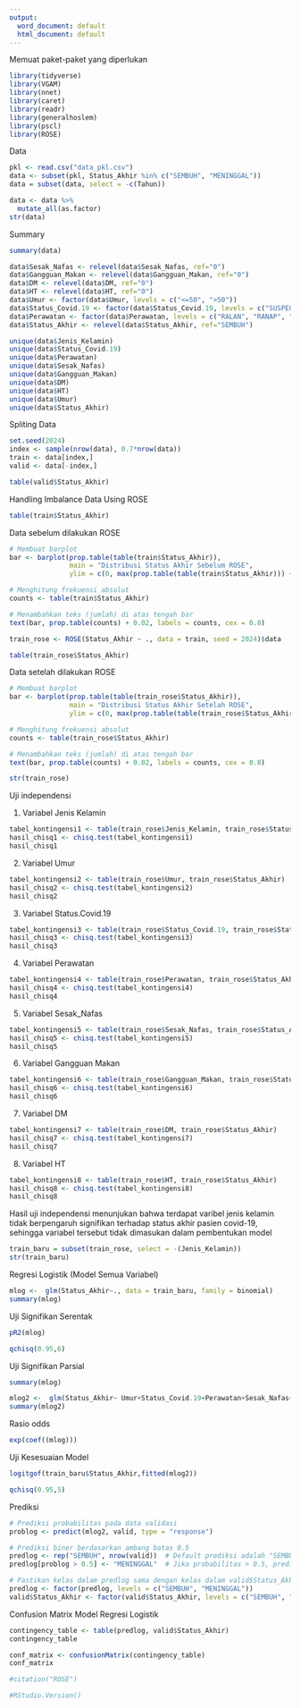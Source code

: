 ---
output:
  word_document: default
  html_document: default
---

Memuat paket-paket yang diperlukan
```{r}
library(tidyverse)
library(VGAM)
library(nnet)
library(caret)
library(readr)
library(generalhoslem)
library(pscl)
library(ROSE)
```

Data
```{r}
pkl <- read.csv("data_pkl.csv")
data <- subset(pkl, Status_Akhir %in% c("SEMBUH", "MENINGGAL"))
data = subset(data, select = -c(Tahun))
```

```{r}
data <- data %>%
  mutate_all(as.factor)
str(data)
```

Summary
```{r}
summary(data)
```

```{r}
data$Sesak_Nafas <- relevel(data$Sesak_Nafas, ref="0")
data$Gangguan_Makan <- relevel(data$Gangguan_Makan, ref="0")
data$DM <- relevel(data$DM, ref="0")
data$HT <- relevel(data$HT, ref="0")
data$Umur <- factor(data$Umur, levels = c("<=50", ">50"))
data$Status_Covid.19 <- factor(data$Status_Covid.19, levels = c("SUSPECT", "PROBABLE", "KONFIRMASI"))
data$Perawatan <- factor(data$Perawatan, levels = c("RALAN", "RANAP", "IGD"))
data$Status_Akhir <- relevel(data$Status_Akhir, ref="SEMBUH")
```

```{r}
unique(data$Jenis_Kelamin)
unique(data$Status_Covid.19)
unique(data$Perawatan)
unique(data$Sesak_Nafas)
unique(data$Gangguan_Makan)
unique(data$DM)
unique(data$HT)
unique(data$Umur)
unique(data$Status_Akhir)
```

Spliting Data
```{r}
set.seed(2024)
index <- sample(nrow(data), 0.7*nrow(data))
train <- data[index,]
valid <- data[-index,]
```

```{r}
table(valid$Status_Akhir)
```

Handling Imbalance Data Using ROSE
```{r}
table(train$Status_Akhir)
```

Data sebelum dilakukan ROSE
```{r}
# Membuat barplot
bar <- barplot(prop.table(table(train$Status_Akhir)), 
               main = "Distribusi Status Akhir Sebelum ROSE", 
               ylim = c(0, max(prop.table(table(train$Status_Akhir))) + 0.05))

# Menghitung frekuensi absolut
counts <- table(train$Status_Akhir)

# Menambahkan teks (jumlah) di atas tengah bar
text(bar, prop.table(counts) + 0.02, labels = counts, cex = 0.8)
```

```{r}
train_rose <- ROSE(Status_Akhir ~ ., data = train, seed = 2024)$data
```

```{r}
table(train_rose$Status_Akhir)
```

Data setelah dilakukan ROSE
```{r}
# Membuat barplot
bar <- barplot(prop.table(table(train_rose$Status_Akhir)), 
               main = "Distribusi Status Akhir Setelah ROSE", 
               ylim = c(0, max(prop.table(table(train_rose$Status_Akhir))) + 0.05))

# Menghitung frekuensi absolut
counts <- table(train_rose$Status_Akhir)

# Menambahkan teks (jumlah) di atas tengah bar
text(bar, prop.table(counts) + 0.02, labels = counts, cex = 0.8)
```

```{r}
str(train_rose)
```

Uji independensi

1. Variabel Jenis Kelamin
```{r}
tabel_kontingensi1 <- table(train_rose$Jenis_Kelamin, train_rose$Status_Akhir)
hasil_chisq1 <- chisq.test(tabel_kontingensi1)
hasil_chisq1
```

2. Variabel Umur
```{r}
tabel_kontingensi2 <- table(train_rose$Umur, train_rose$Status_Akhir)
hasil_chisq2 <- chisq.test(tabel_kontingensi2)
hasil_chisq2
```

3. Variabel Status.Covid.19
```{r}
tabel_kontingensi3 <- table(train_rose$Status_Covid.19, train_rose$Status_Akhir)
hasil_chisq3 <- chisq.test(tabel_kontingensi3)
hasil_chisq3
```

4. Variabel Perawatan
```{r}
tabel_kontingensi4 <- table(train_rose$Perawatan, train_rose$Status_Akhir)
hasil_chisq4 <- chisq.test(tabel_kontingensi4)
hasil_chisq4
```

5. Variabel Sesak_Nafas
```{r}
tabel_kontingensi5 <- table(train_rose$Sesak_Nafas, train_rose$Status_Akhir)
hasil_chisq5 <- chisq.test(tabel_kontingensi5)
hasil_chisq5
```

6. Variabel Gangguan Makan
```{r}
tabel_kontingensi6 <- table(train_rose$Gangguan_Makan, train_rose$Status_Akhir)
hasil_chisq6 <- chisq.test(tabel_kontingensi6)
hasil_chisq6
```

7. Variabel DM
```{r}
tabel_kontingensi7 <- table(train_rose$DM, train_rose$Status_Akhir)
hasil_chisq7 <- chisq.test(tabel_kontingensi7)
hasil_chisq7
```

8. Variabel HT
```{r}
tabel_kontingensi8 <- table(train_rose$HT, train_rose$Status_Akhir)
hasil_chisq8 <- chisq.test(tabel_kontingensi8)
hasil_chisq8
```

Hasil uji independensi menunjukan bahwa terdapat varibel jenis kelamin tidak berpengaruh signifikan terhadap status akhir pasien covid-19, sehingga variabel tersebut tidak dimasukan dalam pembentukan model


```{r}
train_baru = subset(train_rose, select = -(Jenis_Kelamin))
str(train_baru)
```

Regresi Logistik (Model Semua Variabel)
```{r}
mlog <-  glm(Status_Akhir~., data = train_baru, family = binomial)
summary(mlog)
```

Uji Signifikan Serentak
```{r}
pR2(mlog)
```

```{r}
qchisq(0.95,6)
```

Uji Signifikan Parsial
```{r}
summary(mlog)
```

```{r}
mlog2 <-  glm(Status_Akhir~ Umur+Status_Covid.19+Perawatan+Sesak_Nafas+Gangguan_Makan, data = train_baru, family = binomial)
summary(mlog2)
```

Rasio odds
```{r}
exp(coef((mlog)))
```

Uji Kesesuaian Model
```{r}
logitgof(train_baru$Status_Akhir,fitted(mlog2))
```

```{r}
qchisq(0.95,5)
```

Prediksi
```{r}
# Prediksi probabilitas pada data validasi
problog <- predict(mlog2, valid, type = "response")

# Prediksi biner berdasarkan ambang batas 0.5
predlog <- rep("SEMBUH", nrow(valid))  # Default prediksi adalah "SEMBUH"
predlog[problog > 0.5] <- "MENINGGAL"  # Jika probabilitas > 0.5, prediksi "MENINGGAL"

# Pastikan kelas dalam predlog sama dengan kelas dalam valid$Status_Akhir
predlog <- factor(predlog, levels = c("SEMBUH", "MENINGGAL"))
valid$Status_Akhir <- factor(valid$Status_Akhir, levels = c("SEMBUH", "MENINGGAL"))
```

Confusion Matrix Model Regresi Logistik
```{r}
contingency_table <- table(predlog, valid$Status_Akhir)
contingency_table
```

```{r}
conf_matrix <- confusionMatrix(contingency_table)
conf_matrix
```

```{r}
#citation("ROSE")
```

```{r}
#RStudio.Version()
```


